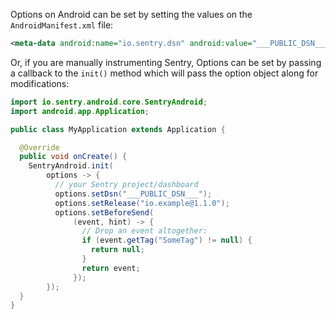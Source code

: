 Options on Android can be set by setting the values on the `AndroidManifest.xml` file:

```xml
<meta-data android:name="io.sentry.dsn" android:value="___PUBLIC_DSN___" />
```

Or, if you are manually instrumenting Sentry, Options can be set by passing a callback to the `init()` method which will
pass the option object along for modifications:

```java
import io.sentry.android.core.SentryAndroid;
import android.app.Application;

public class MyApplication extends Application {

  @Override
  public void onCreate() {
    SentryAndroid.init(
        options -> {
          // your Sentry project/dashboard
          options.setDsn("___PUBLIC_DSN___");
          options.setRelease("io.example@1.1.0");
          options.setBeforeSend(
              (event, hint) -> {
                // Drop an event altogether:
                if (event.getTag("SomeTag") != null) {
                  return null;
                }
                return event;
              });
        });
  }
}
```
